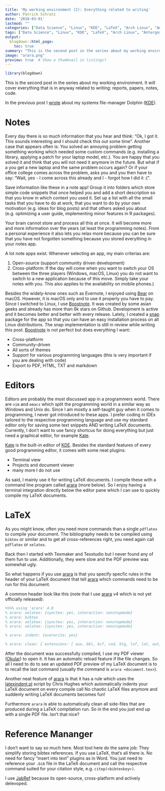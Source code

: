```yaml
---
title: 'My working environment (2): Everything related to writing'
author: Patrick Schratz
date: '2018-03-01'
lastmod: ""
categories: ["Data Science", "Linux", "KDE", "LaTeX", "Arch Linux", "Antergos"]
tags: ["Data Science", "Linux", "KDE", "LaTeX", "Arch Linux", "Antergos"]
output:
  blogdown::html_page:
    toc: true
summary: "This is the second post in the series about my working environment. It will cover everything that is related to writing something: reports, papers, notes, code."
image: "arara.png"
preview: true  # Show a thumbnail in listings?
---
```


```r
library(blogdown)
```

This is the second post in the series about my working environment.
It will cover everything that is in anyway related to writing: reports, papers, notes, code.

In the previous post I [wrote](https://pat-s.github.io/post/dolphin/) about my systems file-manager Dolphin ([KDE](https://www.kde.org)).

# Notes

Every day there is so much information that you hear and think:
"Ok, I got it. This sounds interesting and I should check this out some time".
Another case that appears often is: You solved an annoying problem getting something working which needed some custom commands (e.g. installing a library, applying a patch for your laptop model, etc.).
You are happy that you solved it and think that you will not need it anymore in the future.
But what if a you get a new laptop and the same problem occurs again?
Or if your office college comes across the problem, asks you and you then have to say:
"Wait, yes - I come across this already and I - forgot how I did it :(".

Save information like these in a note app!
Group it into folders which store simple code snippets that once helped you and add a short description so that you know in which context you used it.
Set up a list with all the small tasks that you have to do at work, that you want to do by your own motivation (e.g. ideas for blog posts) and that others asked you about (e.g. optimizing a user guide, implementing minor features in R packages).

Your brain cannot store and process all this at once.
It will become more and more information over the years (at least the programming notes).
From a personal experience it also lets you relax more because you can be sure that you have not forgotten something because you stored everything in your notes app.

A lot note apps exist.
Whenever selecting an app, my main criterias are:

1. Open-source (support community driven development)
2. Cross-platform: If the day will come when you want to switch your OS between the three players (Windows, macOS, Linux) you do not want to switch to a new application because of this move.
Simply take your notes with you.
This also applies to the availability on mobile phones.)

Besides the widely-know ones such as Evernote, I enjoyed using [Bear](http://www.bear-writer.com) on macOS.
However, it is macOS only and to use it properly you have to pay.
Since I switched to Linux, I use [Boostnote](https://boostnote.io).
It was created by some asian geeks and already has more than 6k stars on Github.
Development is active and it becomes better and better with every release.
Lately, I created a [snap](https://snapcraft.io) package for the app so that you can have an easy installation process on all Linux distributions.
The snap implementation is still in review while writing this post.
[Boostnote](https://boostnote.io) is not perfect but does everything I want:

- Cross-platform
- Community-driven
- All sorts of themes
- Support for various programming languages (this is very important if you are dealing with code)
- Export to PDF, HTML, TXT and markdown

# Editors

Editors are probably the most discussed app in a programmers world.
There are `vim` and `emacs` which split the programming world in a similar way as Windows and Unix do.
Since I am mostly a self-taught guy when it comes to programming, I never got introduced to these apps.
I prefer coding in IDEs tailored to the respective programming language and use my standard editor only for saving some text snippets AND writing LaTeX documents.
Currently, I don't want to use fancy shortcus for doing everything but just need a graphical editor, for example [Kate](https://kate-editor.org).

[Kate](https://kate-editor.org) is the built-in editor of [KDE](https://www.kde.org).
Besides the standard features of every good programming editor, it comes with some neat plugins:

* Terminal view
* Projects and document viewer
* many more I do not use

As said, I mainly use it for writing LaTeX documents.
I compile these with a command line program called [arara](https://github.com/cereda/arara) (more below).
So I enjoy having a terminal integration directly below the editor pane which I can use to quickly compile my LaTeX documents.

# LaTeX

As you might know, often you need more commands than a single `pdflatex` to compile your document.
The bibliography needs to be compiled using `bibtex` or similar and to get all cross-references right, you need again call `pdflatex` or `xelatex`. 

Back then I started with Texmaker and Texstudio but I never found any of them fun to use.
Additionally, they were slow and the PDF preview was somewhat ugly.

So what happens if you use [arara](https://github.com/cereda/arara) is that you specify specfic rules in the header of your LaTeX document that tell [arara](https://github.com/cereda/arara) which commands need to be run for this document.

A common header look like this (note that I use [arara](https://github.com/cereda/arara) v4 which is not yet officially released):

```latex
%%%% using 'arara' 4.0
% arara: xelatex: {synctex: yes, interaction: nonstopmode}
% arara: bibtex
% arara: xelatex: {synctex: yes, interaction: nonstopmode}
% arara: xelatex: {synctex: yes, interaction: nonstopmode}

% arara: indent: {overwrite: yes}

% arara: clean: { extensions: [ aux, bbl, bcf, cod, blg, lof, lot, out, toc, log, xml, bak0 ] }
```

After the document was successfully compiled, I use my PDF viewer ([Okular](https://okular.[KDE](https://www.kde.org).org)) to open it.
It has an automatic reload feature if the file changes.
So all I need to do to see an updated PDF preview of my LaTeX document is to to recall the last command (usually the command is `arara <document.tex>`).

Another neat feature of [arara](https://github.com/cereda/arara) is that it has a rule which uses the [latexindent.pl](https://github.com/cmhughes/latexindent.pl) script by Chris Hughes which automatically indents your LaTeX document on every compile call
No chaotic LaTeX files anymore and suddenly writing LaTeX documents becomes fun!

Furthermore `arara` is able to automatically clean all side-files that are produced during a LaTeX compilation run. 
So in the end you just end up with a single PDF file.
Isn't that nice?

# Reference Mananger

I don't want to say so much here.
Most tool here do the same job: They simplify storing bibtex references.
If you use LaTeX, that's all there is.
No need for fancy "insert into text" plugins as in Word.
You just need to reference your `.bib` file in the LaTeX document and call the respective command suited for your citation style, e.g. `citep(<bibtexkey>)`.

I use [JabRef](http://www.jabref.org) because its open-source, cross-platform and actively delevoped.
